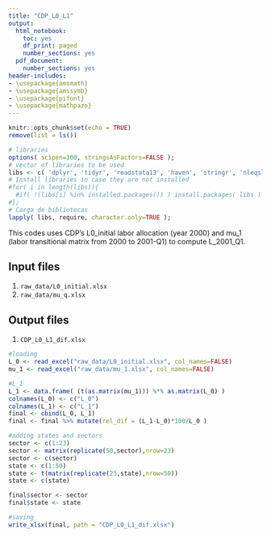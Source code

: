 ```yaml
---
title: "CDP_L0_L1"
output:
  html_notebook:
    toc: yes
    df_print: paged
    number_sections: yes    
  pdf_document:
    number_sections: yes
header-includes:
- \usepackage{amsmath}
- \usepackage{amssymb}
- \usepackage{pifont}
- \usepackage{mathpazo}
---
```


```r
knitr::opts_chunk$set(echo = TRUE)
remove(list = ls())
```

```r
# libraries
options( scipen=100, stringsAsFactors=FALSE );
# vector of libraries to be used
libs <- c( 'dplyr', 'tidyr', 'readstata13', 'haven', 'stringr', 'nleqslv', 'gdata', 'Statamarkdown', 'formattable', 'ggplot2', 'viridis', 'RColorBrewer', 'reshape2', 'foreign', 'readxl', 'writexl', 'rjson', 'read_excel', 'Matrix', 'geodist', 'fastDummies', 'lfe');
# Install libraries in case they are not installed
#for( i in length(libs)){ 
  #if( !(libs[i] %in% installed.packages()) ) install.packages( libs ) 
#};
# Carga de bibliotecas
lapply( libs, require, character.only=TRUE );
```


This codes uses CDP's L0_initial labor allocation (year 2000) and mu_1 (labor transitional matrix from 2000 to 2001-Q1) to compute L_2001_Q1. 


## Input files

1. `raw_data/L0_initial.xlsx`
2. `raw_data/mu_q.xlsx`


## Output files

1. `CDP_L0_L1_dif.xlsx`


```r

#loading
L_0 <- read_excel("raw_data/L0_initial.xlsx", col_names=FALSE)
mu_1 <- read_excel("raw_data/mu_1.xlsx", col_names=FALSE)

#L_1
L_1 <- data.frame( (t(as.matrix(mu_1))) %*% as.matrix(L_0) )
colnames(L_0) <- c("L_0")
colnames(L_1) <- c("L_1")
final <- cbind(L_0, L_1)
final <- final %>% mutate(rel_dif = (L_1-L_0)*100/L_0 )

#adding states and sectors
sector <- c(1:23)
sector <- matrix(replicate(50,sector),nrow=23)
sector <- c(sector)
state <- c(1:50)
state <- t(matrix(replicate(23,state),nrow=50))
state <- c(state)

final$sector <- sector
final$state <- state

#saving
write_xlsx(final, path = "CDP_L0_L1_dif.xlsx")

```
